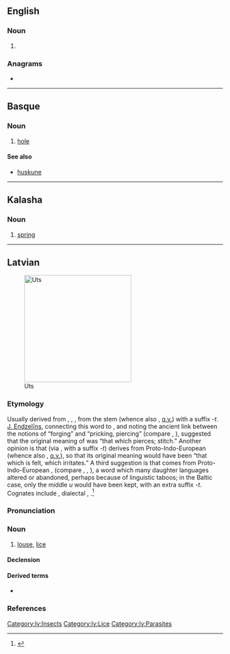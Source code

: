 {{also|üts'}}
==English==

===Noun===
{{head|en|noun plural form}}

# {{plural of|ut|lang=en}}

===Anagrams===
* {{anagrams|en|SUT|Stu|Tsu|UST|ust}}

----

==Basque==

===Noun===
{{eu-noun}}

# [[hole]]

====See also====
* [[huskune]]

----

==Kalasha==

===Noun===
{{head|kls|noun}}

# [[spring]] {{gloss|water source}}

----

==Latvian==
[[File:Louse (PSF).png|thumb|250px|Uts]]

===Etymology===
Usually derived from {{etyl|ine-pro|lv}} {{m|ine-pro|*wēt-}}, {{m|ine-pro|*wet-}}, {{m|ine-pro|*ut-}}, from the stem {{m|ine-pro|*wē-||to blow}} (whence also {{etyl|la|-}} {{m|lv|vējš||wind}}, [[q.v.]]) with a suffix ''-t''. [[w:lv:Jānis Endzelīns|J. Endzelīns]], connecting this word to {{cog|prg|wutris||blacksmith}}, and noting the ancient link between the notions of “forging” and “pricking, piercing” (compare {{cog|lv|kalt||to forge}}, {{cog|ru|колоть||to pierce|tr=kolót'}}), suggested that the original meaning of {{m|lv|uts}} was “that which pierces; stitch.” Another opinion is that {{m|lv|uts}} (via {{m|ine-pro|*wet-}}, with a suffix ''-t'') derives from Proto-Indo-European {{m|ine-pro|*eu-||to feel}} (whence also {{cog|lv|just||to
feel}}, [[q.v.]]), so that its original meaning would have been “that which is felt, which irritates.” A third suggestion is that {{m|lv|uts}} comes from Proto-Indo-European {{m|ine-pro|*lus}}, {{m|ine-pro|*luH||louse}} (compare {{etyl|lt|-}} {{m|lv|liulė|liũlė}}, {{cog|de|Laus}}, {{cog|en|louse}}), a word which many daughter languages altered or abandoned, perhaps because of linguistic taboos; in the Baltic case, only the middle ''u'' would have been kept, with an extra suffix ''-t''. Cognates include {{cog|lt|utėlė̃}}, dialectal {{m|lt|utė̃}}, {{m|lt|utìs}}.<ref>{{R:lv:LEV}}</ref>

===Pronunciation===
{{rfap|lang=lv}}

===Noun===
{{lv-noun|f|6th}}

# [[louse]], [[lice]] {{gloss|many [[species]] of [[small]] [[insect]] [[parasite]]s, all in the order [[Phthiraptera]]}}
#: {{ux|lv|galvas, drēbju '''uts'''|head, clothes '''lice'''|inline=1}}
#: {{ux|lv|kaunuma '''uts'''|pubic '''lice'''|inline=1}}
#: {{ux|lv|'''utu''' ķemme|'''lice''' comb (for removing lice)|inline=1}}

====Declension====
{{lv-decl-noun|u|s|6th||t|t|extrawidth=-60}}

====Derived terms====
* {{l|lv|utains}}

===References===
<references />

[[Category:lv:Insects]]
[[Category:lv:Lice]]
[[Category:lv:Parasites]]